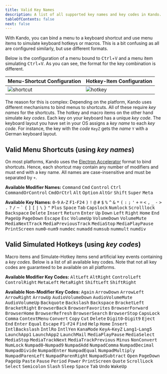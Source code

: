 ```yaml
---
title: Valid Key Names
description: A list of all supported key names and key codes in Kando.
tableOfContents: false
next: false
---
```



<Intro>
With Kando, you can bind a menu to a keyboard shortcut and use menu items to simulate keyboard hotkeys or macros.
This is a bit confusing as all are configured similarly, but use different formats.
</Intro>

Below is the configuration of a menu bound to <kbd>Ctrl</kbd>+<kbd>V</kbd> and a menu item simulating <kbd>Ctrl</kbd>+<kbd>V</kbd>.
As you can see, the format for the key combination is different.

| Menu-Shortcut Configuration                    | Hotkey-Item Configuration                      |
| ---------------------------------------------- | ---------------------------------------------- |
| ![shortcut](../../../assets/menu-settings.jpg) | ![hotkey](../../../assets/hotkey-settings.jpg) |

The reason for this is complex: Depending on the platform, Kando uses different mechanisms to bind menus to shortcuts.
All of these require _key names_ for the shortcuts.
The hotkey and macro items on the other hand simulate _key codes_.
Each key on your keyboard has a unique _key code_.
The keyboard layout you have set in your OS assigns a _key name_ to each _key code_.
For instance, the key with the _code_ `KeyZ` gets the _name_ `Y` with a German keyboard layout.

## Valid Menu Shortcuts (using _key names_)

On most platforms, Kando uses the [Electron Accelerator](https://www.electronjs.org/docs/api/accelerator) format to bind shortcuts.
Hence, each shortcut may contain any number of modifiers and must end with a key name.
All names are case-insensitive and must be separated by `+`.

**Available Modifier Names:**
<kbd>Command</kbd>
<kbd>Cmd</kbd>
<kbd>Control</kbd>
<kbd>Ctrl</kbd>
<kbd>CommandOrControl</kbd>
<kbd>CmdOrCtrl</kbd>
<kbd>Alt</kbd>
<kbd>Option</kbd>
<kbd>AltGr</kbd>
<kbd>Shift</kbd>
<kbd>Super</kbd>
<kbd>Meta</kbd>

**Available Key Names:** <kbd>0</kbd>-<kbd>9</kbd>
<kbd>A</kbd>-<kbd>Z</kbd>
<kbd>F1</kbd>-<kbd>F24</kbd>
<kbd>)</kbd>
<kbd>!</kbd>
<kbd>@</kbd>
<kbd>#</kbd>
<kbd>$</kbd>
<kbd>%</kbd>
<kbd>^</kbd>
<kbd>&</kbd>
<kbd>\*</kbd>
<kbd>(</kbd>
<kbd>:</kbd>
<kbd>;</kbd>
<kbd>'</kbd>
<kbd>+</kbd>
<kbd>=</kbd>
<kbd>&lt;</kbd>
<kbd>,</kbd>
<kbd>\_</kbd>
<kbd>-</kbd>
<kbd>&gt;</kbd>
<kbd>.</kbd>
<kbd>?</kbd>
<kbd>/</kbd>
<kbd>~</kbd>
<kbd>`</kbd>
<kbd>\{</kbd>
<kbd>]</kbd>
<kbd>[</kbd>
<kbd>|</kbd>
<kbd>\\</kbd>
<kbd>}</kbd>
<kbd>"</kbd>
<kbd>Plus</kbd>
<kbd>Space</kbd>
<kbd>Tab</kbd>
<kbd>Capslock</kbd>
<kbd>Numlock</kbd>
<kbd>Scrolllock</kbd>
<kbd>Backspace</kbd>
<kbd>Delete</kbd>
<kbd>Insert</kbd>
<kbd>Return</kbd>
<kbd>Enter</kbd>
<kbd>Up</kbd>
<kbd>Down</kbd>
<kbd>Left</kbd>
<kbd>Right</kbd>
<kbd>Home</kbd>
<kbd>End</kbd>
<kbd>PageUp</kbd>
<kbd>PageDown</kbd>
<kbd>Escape</kbd>
<kbd>Esc</kbd>
<kbd>VolumeUp</kbd>
<kbd>VolumeDown</kbd>
<kbd>VolumeMute</kbd>
<kbd>MediaNextTrack</kbd>
<kbd>MediaPreviousTrack</kbd>
<kbd>MediaStop</kbd>
<kbd>MediaPlayPause</kbd>
<kbd>PrintScreen</kbd>
<kbd>num0</kbd>-<kbd>num9</kbd>
<kbd>numdec</kbd>
<kbd>numadd</kbd>
<kbd>numsub</kbd>
<kbd>nummult</kbd>
<kbd>numdiv</kbd>

## Valid Simulated Hotkeys (using _key codes_)

Macro items and Simulate-Hotkey items send artificial key events containing a _key codes_.
Below is a list of all available key codes.
Note that not all key codes are guaranteed to be available on all platforms.

**Available Modifier Key Codes:**
<kbd>AltLeft</kbd>
<kbd>AltRight</kbd>
<kbd>ControlLeft</kbd>
<kbd>ControlRight</kbd>
<kbd>MetaLeft</kbd>
<kbd>MetaRight</kbd>
<kbd>ShiftLeft</kbd>
<kbd>ShiftRight</kbd>

**Available Non-Modifier Key Codes:**
<kbd>Again</kbd>
<kbd>ArrowDown</kbd>
<kbd>ArrowLeft</kbd>
<kbd>ArrowRight</kbd>
<kbd>ArrowUp</kbd>
<kbd>AudioVolumeDown</kbd>
<kbd>AudioVolumeMute</kbd>
<kbd>AudioVolumeUp</kbd>
<kbd>Backquote</kbd>
<kbd>Backslash</kbd>
<kbd>Backspace</kbd>
<kbd>BracketLeft</kbd>
<kbd>BracketRight</kbd>
<kbd>BrowserBack</kbd>
<kbd>BrowserFavorites</kbd>
<kbd>BrowserForward</kbd>
<kbd>BrowserHome</kbd>
<kbd>BrowserRefresh</kbd>
<kbd>BrowserSearch</kbd>
<kbd>BrowserStop</kbd>
<kbd>CapsLock</kbd>
<kbd>Comma</kbd>
<kbd>ContextMenu</kbd>
<kbd>Convert</kbd>
<kbd>Copy</kbd>
<kbd>Cut</kbd>
<kbd>Delete</kbd>
<kbd>Digit0</kbd>-<kbd>Digit9</kbd>
<kbd>Eject</kbd>
<kbd>End</kbd>
<kbd>Enter</kbd>
<kbd>Equal</kbd>
<kbd>Escape</kbd>
<kbd>F1</kbd>-<kbd>F24</kbd>
<kbd>Find</kbd>
<kbd>Help</kbd>
<kbd>Home</kbd>
<kbd>Insert</kbd>
<kbd>IntlBackslash</kbd>
<kbd>IntlRo</kbd>
<kbd>IntlYen</kbd>
<kbd>KanaMode</kbd>
<kbd>KeyA</kbd>-<kbd>KeyZ</kbd>
<kbd>Lang1</kbd>-<kbd>Lang5</kbd>
<kbd>LaunchApp1</kbd>
<kbd>LaunchApp2</kbd>
<kbd>LaunchMail</kbd>
<kbd>MediaPlayPause</kbd>
<kbd>MediaSelect</kbd>
<kbd>MediaStop</kbd>
<kbd>MediaTrackNext</kbd>
<kbd>MediaTrackPrevious</kbd>
<kbd>Minus</kbd>
<kbd>NonConvert</kbd>
<kbd>NumLock</kbd>
<kbd>Numpad0</kbd>-<kbd>Numpad9</kbd>
<kbd>NumpadAdd</kbd>
<kbd>NumpadComma</kbd>
<kbd>NumpadDecimal</kbd>
<kbd>NumpadDivide</kbd>
<kbd>NumpadEnter</kbd>
<kbd>NumpadEqual</kbd>
<kbd>NumpadMultiply</kbd>
<kbd>NumpadParenLeft</kbd>
<kbd>NumpadParenRight</kbd>
<kbd>NumpadSubtract</kbd>
<kbd>Open</kbd>
<kbd>PageDown</kbd>
<kbd>PageUp</kbd>
<kbd>Paste</kbd>
<kbd>Pause</kbd>
<kbd>Period</kbd>
<kbd>Power</kbd>
<kbd>PrintScreen</kbd>
<kbd>Quote</kbd>
<kbd>ScrollLock</kbd>
<kbd>Select</kbd>
<kbd>Semicolon</kbd>
<kbd>Slash</kbd>
<kbd>Sleep</kbd>
<kbd>Space</kbd>
<kbd>Tab</kbd>
<kbd>Undo</kbd>
<kbd>WakeUp</kbd>
